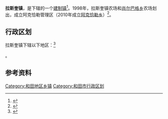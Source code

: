{{中国乡级行政区|65/32/01/100/000}}
'''拉斯奎镇'''，是{{PRC admin/fullname|65/32/01/100/000|3}}下辖的一个[[建制镇|建制镇]]<ref>{{PRC admin/ref sgc|{{PRC admin/parent|65/32/01/100/000}}}}</ref>。1998年，拉斯奎镇农场和[[肖尔巴格乡|肖尔巴格乡]]农场划出，成立阿克恰勒管理区（2010年成立[[阿克恰勒乡|阿克恰勒乡]]）<ref>{{Cite web |url=http://www.hts.gov.cn/bendixinwen/show.php?itemid=116 |title=阿克恰勒乡 |accessdate=2018-05-30 |author= |date=2017-07-26 |work= |publisher=和田市人民政府网站 |language=Zh-hans |archive-date=2018-06-12 |archive-url=https://web.archive.org/web/20180612113222/http://www.hts.gov.cn/bendixinwen/show.php?itemid=116 |dead-url=no }}</ref>。

== 行政区划 ==

拉斯奎镇下辖以下地区：<ref>{{PRC admin/ref sgc|65/32/01/100/000}}</ref>

{{PRC admin/children|65/32/01/100/000}}。

== 参考资料 ==

{{reflist}}

{{和田市行政区划}}
{{新疆行政区划小作品}}

[[Category:和田地区乡镇|Category:和田地区乡镇]]
[[Category:和田市行政区划|Category:和田市行政区划]]